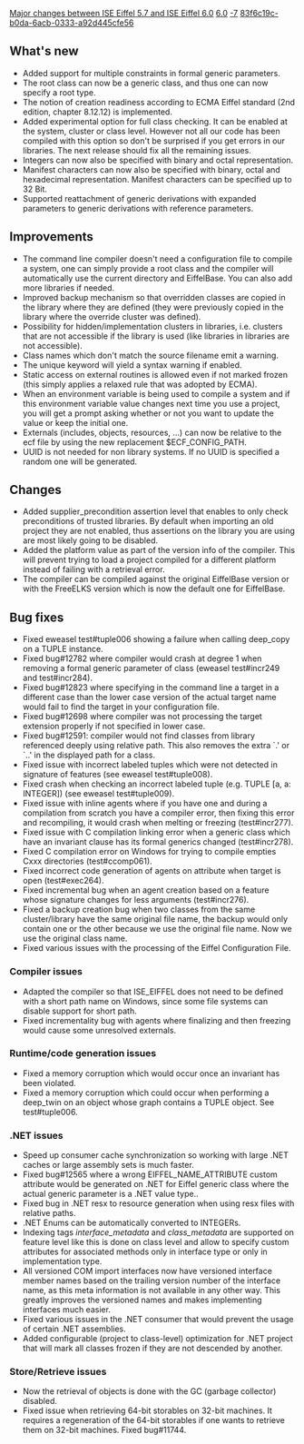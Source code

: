 [[Property:title|Major changes between ISE Eiffel 5.7 and ISE Eiffel 6.0]]
[[Property:link_title|6.0]]
[[Property:weight|-7]]
[[Property:uuid|83f6c19c-b0da-6acb-0333-a92d445cfe56]]
==What's new==

{{seealso|See also: [[Differences between standard ECMA-367 and Eiffel Software implementation|Differences between standard ECMA-367 and Eiffel Software implementation]] }}
* Added support for multiple constraints in formal generic parameters.
* The root class can now be a generic class, and thus one can now specify a root type.
* The notion of creation readiness according to ECMA Eiffel standard (2nd edition, chapter 8.12.12) is implemented.
* Added experimental option for full class checking. It can be enabled at the system, cluster or class level. However not all our code has been compiled with this option so don't be surprised if you get errors in our libraries. The next release should fix all the remaining issues.
* Integers can now also be specified with binary and octal representation.
* Manifest characters can now also be specified with binary, octal and hexadecimal representation. Manifest characters can be specified up to 32 Bit.
* Supported reattachment of generic derivations with expanded parameters to generic derivations with reference parameters.

==Improvements==
* The command line compiler doesn't need a configuration file to compile a system, one can simply provide a root class and the compiler will automatically use the current directory and EiffelBase. You can also add more libraries if needed.
* Improved backup mechanism so that overridden classes are copied in the library where they are defined (they were previously copied in the library where the override cluster was defined).
* Possibility for hidden/implementation clusters in libraries, i.e. clusters that are not accessible if the library is used (like libraries in libraries are not accessible).
* Class names which don't match the source filename emit a warning.
* The unique keyword will yield a syntax warning if enabled.
* Static access on external routines is allowed even if not marked frozen (this simply applies a relaxed rule that was adopted by ECMA).
* When an environment variable is being used to compile a system and if this environment variable value changes next time you use a project, you will get a prompt asking whether or not you want to update the value or keep the initial one.
* Externals (includes, objects, resources, ...) can now be relative to the ecf file by using the new replacement $ECF_CONFIG_PATH.
* UUID is not needed for non library systems. If no UUID is specified a random one will be generated.

==Changes==
* Added supplier_precondition assertion level that enables to only check preconditions of trusted libraries. By default when importing an old project they are not enabled, thus assertions on the library you are using are most likely going to be disabled.
* Added the platform value as part of the version info of the compiler. This will prevent trying to load a project compiled for a different platform instead of failing with a retrieval error.
* The compiler can be compiled against the original EiffelBase version or with the FreeELKS version which is now the default one for EiffelBase.

==Bug fixes==
* Fixed eweasel test#tuple006 showing a failure when calling <eiffel>deep_copy</eiffel> on a <eiffel>TUPLE</eiffel> instance.
* Fixed bug#12782 where compiler would crash at degree 1 when removing a formal generic parameter of class (eweasel test#incr249 and test#incr284).
* Fixed bug#12823 where specifying in the command line a target in a different case than the lower case version of the actual target name would fail to find the target in your configuration file.
* Fixed bug#12698 where compiler was not processing the target extension properly if not specified in lower case.
* Fixed bug#12591: compiler would not find classes from library referenced deeply using relative path. This also removes the extra `.' or `..' in the displayed path for a class.
* Fixed issue with incorrect labeled tuples which were not detected in signature of features (see eweasel test#tuple008).
* Fixed crash when checking an incorrect labeled tuple (e.g. <eiffel>TUPLE</eiffel> [a, a: <eiffel>INTEGER</eiffel>]) (see eweasel test#tuple009).
* Fixed issue with inline agents where if you have one and during a compilation from scratch you have a compiler error, then fixing this error and recompiling, it would crash when melting or freezing (test#incr277).
* Fixed issue with C compilation linking error when a generic class which have an invariant clause has its formal generics changed (test#incr278).
* Fixed C compilation error on Windows for trying to compile empties Cxxx directories (test#ccomp061).
* Fixed incorrect code generation of agents on attribute when target is open (test#exec264).
* Fixed incremental bug when an agent creation based on a feature whose signature changes for less arguments (test#incr276).
* Fixed a backup creation bug when two classes from the same cluster/library have the same original file name, the backup would only contain one or the other because we use the original file name. Now we use the original class name.
* Fixed various issues with the processing of the Eiffel Configuration File.

===Compiler issues===
* Adapted the compiler so that ISE_EIFFEL does not need to be defined with a short path name on Windows, since some file systems can disable support for short path.
* Fixed incrementality bug with agents where finalizing and then freezing would cause some unresolved externals.

===Runtime/code generation issues===
* Fixed a memory corruption which would occur once an invariant has been violated.
* Fixed a memory corruption which could occur when performing a deep_twin on an object whose graph contains a TUPLE object. See test#tuple006.

===.NET issues===
* Speed up consumer cache synchronization so working with large .NET caches or large assembly sets is much faster.
* Fixed bug#12565 where a wrong EIFFEL_NAME_ATTRIBUTE custom attribute would be generated on .NET for Eiffel generic class where the actual generic parameter is a .NET value type..
* Fixed bug in .NET resx to resource generation when using resx files with relative paths.
* .NET Enums can be automatically converted to INTEGERs.
* Indexing tags ''interface_metadata'' and ''class_metadata'' are supported on feature level like this is done on class level and allow to specify custom attributes for associated methods only in interface type or only in implementation type.
* All versioned COM import interfaces now have versioned interface member names based on the trailing version number of the interface name, as this meta information is not available in any other way. This greatly improves the versioned names and makes implementing interfaces much easier.
* Fixed various issues in the .NET consumer that would prevent the usage of certain .NET assemblies.
* Added configurable (project to class-level) optimization for .NET project that will mark all classes frozen if they are not descended by another.

===Store/Retrieve issues===
* Now the retrieval of objects is done with the GC (garbage collector) disabled.
* Fixed issue when retrieving 64-bit storables on 32-bit machines. It requires a regeneration of the 64-bit storables if one wants to retrieve them on 32-bit machines. Fixed bug#11744.




